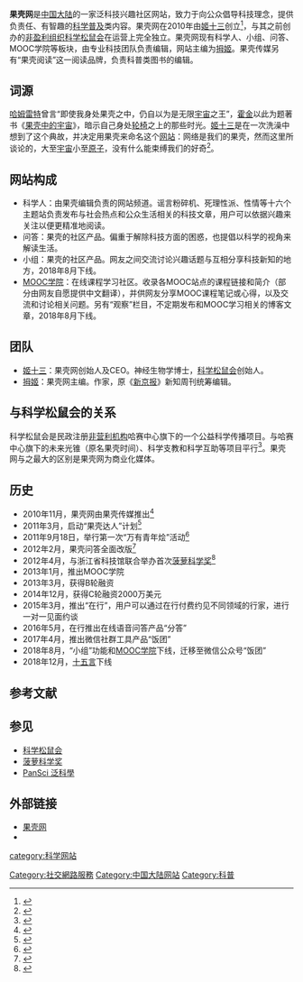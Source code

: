 {{多個問題|
{{update|time=2017-12-23T03:15:21+00:00}}
{{expand|time=2017-01-23T10:14:48+00:00}}
{{refimprove|time=2017-01-23T10:14:48+00:00}}
}}
{{Infobox website
|name = 果壳网
|logo = Guokr_logo.svg
|url = {{URL|https://www.guokr.com/}}
|screenshot = Guokr-mainpage.png
|screenshot_size = 300px
|alexa = 270<small>（中国）</small>，2,377<small>（全球）</small><br /><small>[http://www.alexa.com/siteinfo/guokr.com 2018 年 7 月 15 日数据]</small> 
|commercial = 是
|type = [[Web_2.0|Web 2.0]][[社交网络|社交]][[科学普及|科普网站]]
|owner = 北京果壳互动科技传媒有限公司
|location={{CHN}}[[北京市|北京市]][[朝阳区|朝阳区]]<br />西大望路甲12号 北京国家广告产业园区 B座 3层
|author = [[姬十三|姬十三]]
|launch_date = {{Start date and age|2010|11}}
}}
'''果壳网'''是[[中国大陆|中国大陆]]的一家泛科技兴趣社区网站，致力于向公众倡导科技理念，提供负责任、有智趣的[[科学普及|科学普及]]类内容。果壳网在2010年由[[姬十三|姬十三]]创立<ref>{{Cite web |url=http://www.guokr.com/blog/16969/ |title=征途——果壳史前史揭秘 |accessdate=2012-01-27 |publisher=果壳网 |date=2011-03-23 |archive-date=2017-02-02 |archive-url=https://web.archive.org/web/20170202022002/http://www.guokr.com/blog/16969/ |dead-url=no }}</ref>，与其之前创办的[[非盈利组织|非盈利组织]][[科学松鼠会|科学松鼠会]]在运营上完全独立。果壳网现有科学人、小组、问答、MOOC学院等板块，由专业科技团队负责编辑，网站主编为[[拇姬|拇姬]]。果壳传媒另有“果壳阅读”这一阅读品牌，负责科普类图书的编辑。

== 词源 ==
[[哈姆雷特|哈姆雷特]]曾言“即使我身处果壳之中，仍自以为是无限[[宇宙|宇宙]]之王”，[[霍金|霍金]]以此为题著书《[[果壳中的宇宙|果壳中的宇宙]]》，暗示自己身处[[轮椅|轮椅]]之上的那些时光。[[姬十三|姬十三]]是在一次洗澡中想到了这个典故，并决定用果壳来命名这个[[网站|网站]]：网络是我们的果壳，然而这里所谈论的，大至[[宇宙|宇宙]]小至[[原子|原子]]，没有什么能束缚我们的好奇<ref>{{Cite web|url=http://www.nbweekly.com/news/business/201206/30108.aspx|title=用科学玩转商业|accessdate=2012-07-20|publisher=南都周刊|date=2012-06-01|deadurl=yes|archiveurl=https://web.archive.org/web/20120918190512/http://www.nbweekly.com/news/business/201206/30108.aspx|archivedate=2012-09-18}}</ref>。

== 网站构成 ==
*科学人：由果壳编辑负责的网站频道。谣言粉碎机、死理性派、性情等十六个主题站负责发布与社会热点和公众生活相关的科技文章，用户可以依据兴趣来关注以便更精准地阅读。
*问答：果壳的社区产品。偏重于解除科技方面的困惑，也提倡以科学的视角来解读生活。
*小组：果壳的社区产品。网友之间交流讨论兴趣话题与互相分享科技新知的地方，2018年8月下线。
*[[MOOC学院|MOOC学院]]：在线课程学习社区。收录各MOOC站点的课程链接和简介（部分由网友自愿提供中文翻译），并供网友分享MOOC课程笔记或心得，以及交流和讨论相关问题。另有“观察”栏目，不定期发布和MOOC学习相关的博客文章，2018年8月下线。

== 团队 ==
*[[姬十三|姬十三]]：果壳网创始人及CEO。神经生物学博士，[[科学松鼠会|科学松鼠会]]创始人。
*[[拇姬|拇姬]]：果壳网主编。作家，原《[[新京报|新京报]]》新知周刊统筹编辑。

== 与科学松鼠会的关系 ==
科学松鼠会是民政注册[[非营利机构|非营利机构]]哈赛中心旗下的一个公益科学传播项目。与哈赛中心旗下的未来光锥（原名果壳时间）、科学支教和科学互助等项目平行<ref>{{cite web|language=zh-hans|url=http://news.ifeng.com/gundong/detail_2011_03/21/5275812_0.shtml|title=哈赛中心让科学流行起来|publisher=凤凰网资讯|date=2011-03-21|accessdate=2012-07-20|archive-date=2015-12-08|archive-url=https://web.archive.org/web/20151208155259/http://news.ifeng.com/gundong/detail_2011_03/21/5275812_0.shtml|dead-url=no}}</ref>。果壳网与之最大的区别是果壳网为商业化媒体。

==历史==
*2010年11月，果壳网由果壳传媒推出<ref>{{Cite web|url=http://www.guokr.com/about/|title=关于我们|accessdate=2018-07-15|author=|date=|work=|publisher=果壳传媒|archive-date=2021-03-31|archive-url=https://web.archive.org/web/20210331182826/https://www.guokr.com/about/|dead-url=no}}</ref>
*2011年3月，启动“果壳达人”计划<ref>{{Cite web |url=http://www.guokr.com/blog/49196/ |title=为了你的满意，果壳网一直在努力! |publisher=果壳网 |date=2011-07-02 |access-date=2012-09-23 |archive-date=2011-09-04 |archive-url=https://web.archive.org/web/20110904043749/http://www.guokr.com/blog/49196/ |dead-url=no }}</ref>
*2011年9月18日，举行第一次“万有青年烩”活动<ref>{{Cite web |url=http://www.guokr.com/blog/61726/ |title=【万有青年烩】之“阁楼里的博物学家”讲者招募中！ |publisher=果壳网 |date=2011-09-01 |access-date=2012-09-23 |archive-date=2016-03-08 |archive-url=https://web.archive.org/web/20160308032357/http://www.guokr.com/blog/61726/ |dead-url=no }}</ref>
*2012年2月，果壳问答全面改版<ref>{{Cite web |url=http://www.guokr.com/blog/98474/ |title=果壳问答正式改版公告 |publisher=果壳网 |date=2012-02-24 |access-date=2012-09-23 |archive-date=2016-03-10 |archive-url=https://web.archive.org/web/20160310012342/http://www.guokr.com/blog/98474/ |dead-url=no }}</ref>
*2012年4月，与浙江省科技馆联合举办首次[[菠萝科学奖|菠萝科学奖]]<ref>{{cite web|url=http://news.xinhuanet.com/tech/2012-04/07/c_122942048.htm|title=首届“菠萝科学奖”激发中国人的科学好奇|publisher=新华网|date=2012-04-07|access-date=2012-09-23|archive-date=2012-04-10|archive-url=https://web.archive.org/web/20120410205312/http://news.xinhuanet.com/tech/2012-04/07/c_122942048.htm|dead-url=no}}</ref>
*2013年1月，推出MOOC学院
*2013年3月，获得B轮融资
*2014年12月，获得C轮融资2000万美元
*2015年3月，推出“在行”，用户可以通过在行付费约见不同领域的行家，进行一对一见面约谈
*2016年5月，在行推出在线语音问答产品“分答”
*2017年4月，推出微信社群工具产品“饭团”
*2018年8月，“小组”功能和[[MOOC学院|MOOC学院]]下线，迁移至微信公众号“饭团”
*2018年12月，[[十五言|十五言]]下线

== 参考文献 ==
{{reflist}}

== 参见 ==
*[[科学松鼠会|科学松鼠会]]
*[[菠萝科学奖|菠萝科学奖]]
*[[PanSci_泛科學|PanSci 泛科學]]

== 外部链接 ==
*[https://www.guokr.com/ 果壳网] 
* {{Sinaweibo|guokr42}}
{{Online social networking}}

[[Category:社交網路服務|Category:社交網路服務]]
[[category:科学网站|category:科学网站]]
[[Category:中国大陆网站|Category:中国大陆网站]]
[[Category:科普|Category:科普]]